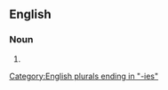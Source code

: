 ==English==

===Noun===
{{head|en|noun plural form}}

# {{plural of|expectancy|lang=en}}

[[Category:English plurals ending in "-ies"]]
